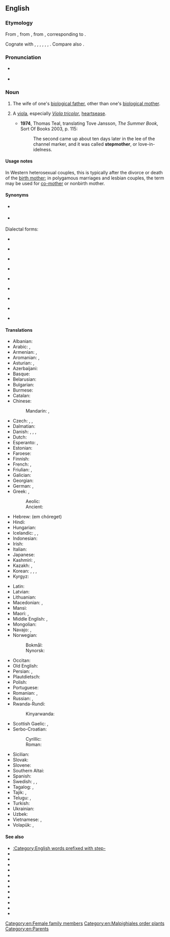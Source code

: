 {{also|step-mother}}
==English==

===Etymology===
From {{inh|en|enm|stepmoder}}, from {{inh|en|ang|stēopmōdor}}, from {{inh|en|gem-pro|*steupamōdēr|t=stepmother}}, corresponding to {{prefix|en|step|mother}}.

Cognate with {{cog|stq|Stäifmuur|t=stepmother}}, {{cog|nl|stiefmoeder|t=stepmother}}, {{cog|nds-de|Steevmoder|t=stepmother}}, {{cog|de|Stiefmutter|t=stepmother}}, {{cog|da|stedmor|t=stepmother}}, {{cog|sv|styvmor|t=stepmother}}, {{cog|is|stjúpmóðir|t=stepmother}}. Compare also {{cog|fy|styfmem|t=stepmother}}.

===Pronunciation===
* {{a|UK}} {{IPA|en|/ˈstɛpmʌðə/}}
* {{hyphenation|en|step|moth|er}}

===Noun===
{{en-noun}}

# The wife of one's [[biological father]], other than one's [[biological mother]].
#: {{syn|en|bonus mother|q1=euphemistic|co-mother|q2=same-sex and polygamous families}}
#: {{cot|en|stepfather}}
#: {{hyper|en|stepparent}}
# {{lb|en|botany|rare}} A [[viola]], especially ''[[Viola tricolor]]'', [[heartsease]].
#* '''1974''', Thomas Teal, translating Tove Jansson, ''The Summer Book'', Sort Of Books 2003, p. 115:
#*: The second came up about ten days later in the lee of the channel marker, and it was called '''stepmother''', or love-in-idelness.

====Usage notes====
In Western heterosexual couples, this is typically after the divorce or death of the [[birth mother]]; in polygamous marriages and lesbian couples, the term may be used for [[co-mother]] or nonbirth mother.

====Synonyms====
* {{l|en|mother-in-law}} {{q|dated}}
* {{l|en|stepdame}} {{q|archaic}}
Dialectal forms:
* {{l|en|stepma}} {{qualifier|chiefly Ireland, US regional}}
* {{l|en|stepmam}} {{qualifier|chiefly Ireland, Northern England}}
* {{l|en|stepmama}} {{qualifier|chiefly US regional}}
* {{l|en|stepmamma}} {{qualifier|chiefly US regional}}
* {{l|en|stepmom}} {{qualifier|chiefly US}}
* {{l|en|stepmomma}} {{qualifier|chiefly US|informal}}
* {{l|en|stepmommy}} {{qualifier|chiefly US|informal}}
* {{l|en|stepmum}} {{qualifier|chiefly UK, Commonwealth}}
* {{l|en|stepmummy}} {{qualifier|chiefly UK, Commonwealth|informal}}

====Translations====
{{trans-top|wife of one's biological father, not one's biological mother}}
* Albanian: {{t+|sq|njerkë|f}}
* Arabic: {{t|ar|زَوْجَةُ الْأَب|f}}, {{t|ar|رَابَّة|f}}
* Armenian: {{t|hy|[[խորթ]] [[մայր]]}}, {{t+|hy|մորու}}
* Aromanian: {{t|rup|nuearcã|f}}, {{t|rup|nearcã|f}}
* Asturian: {{t+|ast|madrasta|f}}, {{t+|ast|madrastra|f}}
* Azerbaijani: {{t|az|ögey ana}}
* Basque: {{t+|eu|amaorde}}
* Belarusian: {{t|be|ма́чаха|f|sc=Cyrl}}
* Bulgarian: {{t+|bg|ма́щеха|f|sc=Cyrl}}
* Burmese: {{t+|my|မိထွေး}}
* Catalan: {{t+|ca|madrastra|f}}
* Chinese:
*: Mandarin: {{t+|cmn|繼母|sc=Hani}}, {{t+|cmn|继母|tr=jìmǔ|sc=Hani}}
* Czech: {{t+|cs|macecha|f}}, {{t|cs|nevlastní matka}}, {{t+|cs|macocha|f}}
* Dalmatian: {{t|dlm|matraja|f}}
* Danish: {{t+|da|stedmor}}, {{t|da|papmor|c}}, {{t|da|bonusmor|c}}, {{t|da|plasticmor|c}}
* Dutch: {{t+|nl|stiefmoeder|f}}
* Esperanto: {{t|eo|vicpatrino}}, {{qualifier|sometimes}} {{t|eo|duonpatrino}}
* Estonian: {{t|et|kasuema}}
* Faroese: {{t|fo|stjúkmóðir|f}}
* Finnish: {{t+|fi|äitipuoli}}
* French: {{t+|fr|belle-mère|f}}, {{qualifier|pejorative}} {{t+|fr|marâtre}}
* Friulian: {{t|fur|madrigne|f}}, {{t|fur|madrigne|f}}
* Galician: {{t+|gl|madrasta|f}}
* Georgian: {{t|ka|დედინაცვალი}}
* German: {{t+|de|Stiefmutter|f}}, {{qualifier|gender-neutral}} {{t|de|Stiefelternteil|m|n}}
* Greek: {{t+|el|μητριά|f}}, {{t|el|θετή μητέρα|f}}
*: Aeolic: {{t|grc|ματροία|f}}
*: Ancient: {{t|grc|μητρυιά|f}}
* Hebrew: {{t|he|אם חורגת}} (em chóreget)
* Hindi: {{t|hi|सौतेली माँ|f}}
* Hungarian: {{t+|hu|mostohaanya}}
* Icelandic: {{t|is|stjúpmóðir|f}}, {{t|is|stjúpa|f}}, {{t|is|stjúpmamma|f}}
* Indonesian: {{t+|id|ibu tiri}}
* Irish: {{t|ga|leasmháthair|f}}
* Italian: {{t+|it|matrigna|f}}
* Japanese: {{t+|ja|継母|tr=けいぼ, keibo|sc=Jpan}}
* Kashmiri: {{t|ks|وورٕ موج|tr=vōrụ mōj}}, {{t|ks|وورٕ مٲج|tr=vōrụ mạ̄j}}
* Kazakh: {{t|kk|өгей ана}}, {{t|kk|өгей шеше}}
* Korean: {{t|ko|계모}}, {{t|ko|새어머니}}, {{t|ko|의붓어머니}}, {{t|ko|새엄마}}
* Kyrgyz: {{t|ky|өгөй эне}}
{{trans-mid}}
* Latin: {{t|la|noverca|f}}
* Latvian: {{t+|lv|pamāte|f}}
* Lithuanian: {{t|lt|pamotė|f}}
* Macedonian: {{t|mk|маќеа|f}}, {{t|mk|помајка|f}}
* Mansi: {{t|mns|о̄ниг}}
* Maori: {{t|mi|whaea whakaangi}}, {{t|mi|whaea kē}}
* Middle English: {{t|enm|stepmoder}}, {{t|enm|stepdame}}
* Mongolian: {{t|mn|хойд эх}}
* Navajo: {{t|nv|hamá ájíłʼíní}}, {{t|nv|hamá jíłʼíní}}
* Norwegian:
*: Bokmål: {{t|nb|stemor|m|f}}
*: Nynorsk: {{t|nn|stemor|f}}
* Occitan: {{t|oc|mairastra}}
* Old English: {{t|ang|stēopmōdor|f}}
* Persian: {{t+|fa|نامادری|tr=nâmâdari|sc=fa-Arab}}, {{t|fa|مادندر|tr=mâdandar|sc=fa-Arab}}
* Plautdietsch: {{t|pdt|Steefmutta|f}}
* Polish: {{t+|pl|macocha|f}}
* Portuguese: {{t+|pt|madrasta|f}}
* Romanian: {{t+|ro|mașteră|f}}, {{t|ro|mamă vitregă|f}}
* Russian: {{t+|ru|ма́чеха|f}}, {{t|ru|[[приёмный|приёмная]] [[мать]]|f}}
* Rwanda-Rundi:
*: Kinyarwanda: {{t|rw|mukaso}}
* Scottish Gaelic: {{t|gd|muime|f}}, {{t|gd|leas-mhàthair|f}}
* Serbo-Croatian:
*: Cyrillic: {{t|sh|ма̏ћеха|f|sc=Cyrl}}
*: Roman: {{t+|sh|mȁćeha|f|sc=Latn}}
* Sicilian: {{t+|scn|matrastra}}
* Slovak: {{t+|sk|macocha|f}}
* Slovene: {{t+|sl|mačeha|f}}
* Southern Altai: {{t|alt|ӧӧй эне}}
* Spanish: {{t+|es|madrastra|f}}
* Swedish: {{t+|sv|styvmor|c}}, {{t+|sv|fostermor|c}}, {{qualifier|colloquial}} {{t|sv|plastmamma|c}}
* Tagalog: {{t|tl|inang-panguman}}, {{t|tl|madrasta}}
* Tajik: {{t|tg|модарандар}}, {{t|tg|моиндар}}
* Telugu: {{t+|te|సవతి తల్లి|sc=Telu}}, {{t|te|మారుటి తల్లి|sc=Telu}}
* Turkish: {{t+|tr|üvey anne}}
* Ukrainian: {{t|uk|ма́чуха|f|sc=Cyrl}}
* Uzbek: {{t|uz|oʻgay ona}}
* Vietnamese: {{t+|vi|mẹ ghẻ}}, {{t+|vi|mẹ kế}}
* Volapük: {{t|vo|jilupal}}, {{t+|vo|lumot}}
{{trans-bottom}}

====See also====
* [[:Category:English words prefixed with step-]]
* {{l|en|ex-stepfather}}
* {{l|en|ex-stepmother}}
* {{l|en|ex-stepparent}}
* {{l|en|stepbrother}}
* {{l|en|stepchild}}
* {{l|en|stepdaughter}}
* {{l|en|stepfamily}}
* {{l|en|stepfather}}
* {{l|en|stepparent}}
* {{l|en|stepsibling}}
* {{l|en|stepsister}}
* {{l|en|stepson}}

[[Category:en:Female family members]]
[[Category:en:Malpighiales order plants]]
[[Category:en:Parents]]